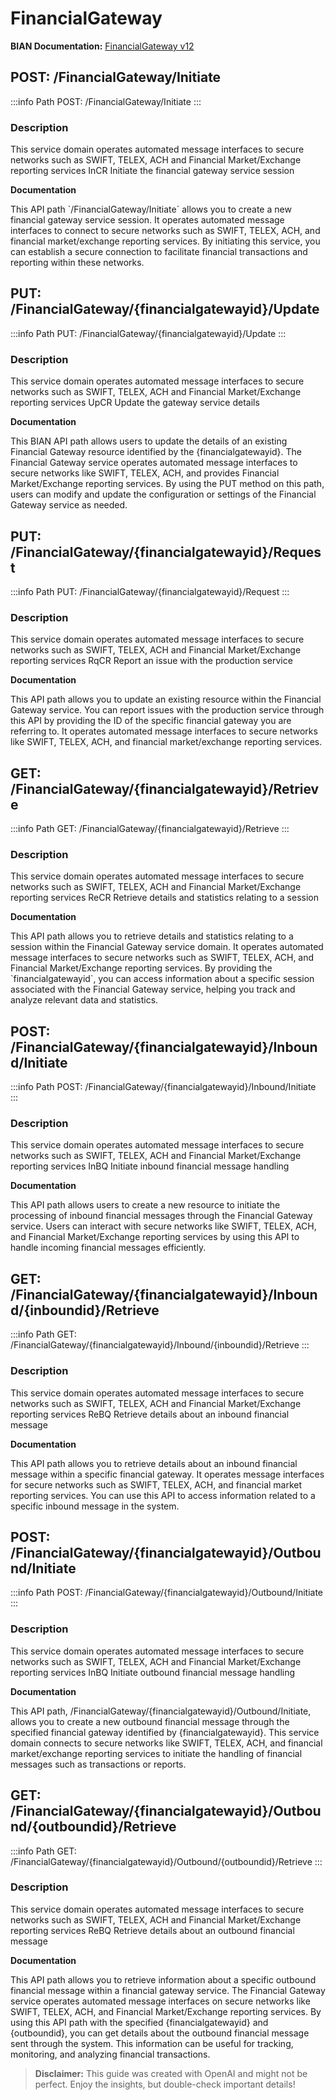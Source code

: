 # FinancialGateway

**BIAN Documentation:** [FinancialGateway v12](https://app.swaggerhub.com/apis/BIAN-3/FinancialGateway/12.0.0)

## POST: /FinancialGateway/Initiate

:::info Path
POST: /FinancialGateway/Initiate
:::

### Description

This service domain operates automated message interfaces to secure networks such as SWIFT\, TELEX\, ACH and Financial Market/Exchange reporting services InCR Initiate the financial gateway service session

**Documentation**

This API path \`/FinancialGateway/Initiate\` allows you to create a new financial gateway service session\. It operates automated message interfaces to connect to secure networks such as SWIFT\, TELEX\, ACH\, and financial market/exchange reporting services\. By initiating this service\, you can establish a secure connection to facilitate financial transactions and reporting within these networks\.

## PUT: /FinancialGateway/\{financialgatewayid\}/Update

:::info Path
PUT: /FinancialGateway/\{financialgatewayid\}/Update
:::

### Description

This service domain operates automated message interfaces to secure networks such as SWIFT\, TELEX\, ACH and Financial Market/Exchange reporting services UpCR Update the gateway service details

**Documentation**

This BIAN API path allows users to update the details of an existing Financial Gateway resource identified by the \{financialgatewayid\}\. The Financial Gateway service operates automated message interfaces to secure networks like SWIFT\, TELEX\, ACH\, and provides Financial Market/Exchange reporting services\. By using the PUT method on this path\, users can modify and update the configuration or settings of the Financial Gateway service as needed\.

## PUT: /FinancialGateway/\{financialgatewayid\}/Request

:::info Path
PUT: /FinancialGateway/\{financialgatewayid\}/Request
:::

### Description

This service domain operates automated message interfaces to secure networks such as SWIFT\, TELEX\, ACH and Financial Market/Exchange reporting services RqCR Report an issue with the production service

**Documentation**

This API path allows you to update an existing resource within the Financial Gateway service\. You can report issues with the production service through this API by providing the ID of the specific financial gateway you are referring to\. It operates automated message interfaces to secure networks like SWIFT\, TELEX\, ACH\, and financial market/exchange reporting services\.

## GET: /FinancialGateway/\{financialgatewayid\}/Retrieve

:::info Path
GET: /FinancialGateway/\{financialgatewayid\}/Retrieve
:::

### Description

This service domain operates automated message interfaces to secure networks such as SWIFT\, TELEX\, ACH and Financial Market/Exchange reporting services ReCR Retrieve details and statistics relating to a session

**Documentation**

This API path allows you to retrieve details and statistics relating to a session within the Financial Gateway service domain\. It operates automated message interfaces to secure networks such as SWIFT\, TELEX\, ACH\, and Financial Market/Exchange reporting services\. By providing the \`financialgatewayid\`\, you can access information about a specific session associated with the Financial Gateway service\, helping you track and analyze relevant data and statistics\.

## POST: /FinancialGateway/\{financialgatewayid\}/Inbound/Initiate

:::info Path
POST: /FinancialGateway/\{financialgatewayid\}/Inbound/Initiate
:::

### Description

This service domain operates automated message interfaces to secure networks such as SWIFT\, TELEX\, ACH and Financial Market/Exchange reporting services InBQ Initiate inbound financial message handling

**Documentation**

This API path allows users to create a new resource to initiate the processing of inbound financial messages through the Financial Gateway service\. Users can interact with secure networks like SWIFT\, TELEX\, ACH\, and Financial Market/Exchange reporting services by using this API to handle incoming financial messages efficiently\.

## GET: /FinancialGateway/\{financialgatewayid\}/Inbound/\{inboundid\}/Retrieve

:::info Path
GET: /FinancialGateway/\{financialgatewayid\}/Inbound/\{inboundid\}/Retrieve
:::

### Description

This service domain operates automated message interfaces to secure networks such as SWIFT\, TELEX\, ACH and Financial Market/Exchange reporting services ReBQ Retrieve details about an inbound financial message

**Documentation**

This API path allows you to retrieve details about an inbound financial message within a specific financial gateway\. It operates message interfaces for secure networks such as SWIFT\, TELEX\, ACH\, and financial market reporting services\. You can use this API to access information related to a specific inbound message in the system\.

## POST: /FinancialGateway/\{financialgatewayid\}/Outbound/Initiate

:::info Path
POST: /FinancialGateway/\{financialgatewayid\}/Outbound/Initiate
:::

### Description

This service domain operates automated message interfaces to secure networks such as SWIFT\, TELEX\, ACH and Financial Market/Exchange reporting services InBQ Initiate outbound financial message handling

**Documentation**

This API path\, /FinancialGateway/\{financialgatewayid\}/Outbound/Initiate\, allows you to create a new outbound financial message through the specified financial gateway identified by \{financialgatewayid\}\. This service domain connects to secure networks like SWIFT\, TELEX\, ACH\, and financial market/exchange reporting services to initiate the handling of financial messages such as transactions or reports\.

## GET: /FinancialGateway/\{financialgatewayid\}/Outbound/\{outboundid\}/Retrieve

:::info Path
GET: /FinancialGateway/\{financialgatewayid\}/Outbound/\{outboundid\}/Retrieve
:::

### Description

This service domain operates automated message interfaces to secure networks such as SWIFT\, TELEX\, ACH and Financial Market/Exchange reporting services ReBQ Retrieve details about an outbound financial message

**Documentation**

This API path allows you to retrieve information about a specific outbound financial message within a financial gateway service\. The Financial Gateway service operates automated message interfaces on secure networks like SWIFT\, TELEX\, ACH\, and Financial Market/Exchange reporting services\. By using this API path with the specified \{financialgatewayid\} and \{outboundid\}\, you can get details about the outbound financial message sent through the system\. This information can be useful for tracking\, monitoring\, and analyzing financial transactions\.

> **Disclaimer:** This guide was created with OpenAI and might not be perfect. Enjoy the insights, but double-check important details!
